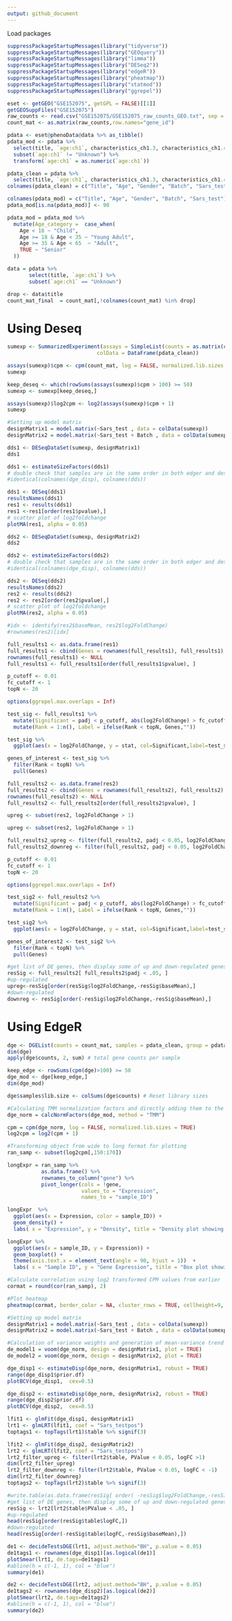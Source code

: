 ```yaml
---
output: github_document
---
```


Load packages
```r
suppressPackageStartupMessages(library("tidyverse"))
suppressPackageStartupMessages(library("GEOquery"))
suppressPackageStartupMessages(library("limma"))
suppressPackageStartupMessages(library("DESeq2"))
suppressPackageStartupMessages(library("edgeR"))
suppressPackageStartupMessages(library("pheatmap"))
suppressPackageStartupMessages(library("statmod"))
suppressPackageStartupMessages(library("ggrepel"))
```


```r
eset <- getGEO("GSE152075", getGPL = FALSE)[[1]]
getGEOSuppFiles("GSE152075")
raw_counts <- read.csv("GSE152075/GSE152075_raw_counts_GEO.txt", sep = "")
count_mat <- as.matrix(raw_counts,row.names="gene_id")
```

```r

pdata <- eset@phenoData@data %>% as_tibble()
pdata_mod <- pdata %>%
  select(title, `age:ch1`, characteristics_ch1.3, characteristics_ch1.4, `sars-cov-2 positivity:ch1`) %>%
  subset(`age:ch1` != "Unknown") %>%
  transform(`age:ch1` = as.numeric(`age:ch1`))

pdata_clean = pdata %>%
  select(title, `age:ch1`, characteristics_ch1.3, characteristics_ch1.4, `sars-cov-2 positivity:ch1`)
colnames(pdata_clean) = c("Title", "Age", "Gender", "Batch", "Sars_test")

colnames(pdata_mod) = c("Title", "Age", "Gender", "Batch", "Sars_test")
pdata_mod[is.na(pdata_mod)] <- 90

pdata_mod = pdata_mod %>%
  mutate(Age_category =  case_when(
    Age < 18 ~ "Child",
    Age >= 18 & Age < 35 ~ "Young Adult",
    Age >= 35 & Age < 65  ~ "Adult",
    TRUE ~ "Senior"
  ))

data = pdata %>%
       select(title, `age:ch1`) %>% 
       subset(`age:ch1` == "Unknown")

drop <- data$title
count_mat_final  = count_mat[,!colnames(count_mat) %in% drop]
```

# Using Deseq
```r
sumexp <- SummarizedExperiment(assays = SimpleList(counts = as.matrix(count_mat)), 
                             colData = DataFrame(pdata_clean))

assays(sumexp)$cpm <- cpm(count_mat, log = FALSE, normalized.lib.sizes = FALSE)
sumexp
```

```r
keep_deseq <- which(rowSums(assays(sumexp)$cpm > 100) >= 50)
sumexp <- sumexp[keep_deseq,]

assays(sumexp)$log2cpm <- log2(assays(sumexp)$cpm + 1)
sumexp

```

```r
#Setting up model matrix
designMatrix1 = model.matrix(~Sars_test , data = colData(sumexp))
designMatrix2 = model.matrix(~Sars_test + Batch , data = colData(sumexp))
```


```r
dds1 <- DESeqDataSet(sumexp, designMatrix1)
dds1

dds1 <- estimateSizeFactors(dds1)
# double check that samples are in the same order in both edger and deseq objects
#identical(colnames(dge_disp), colnames(dds))

dds1 <- DESeq(dds1)
resultsNames(dds1)
res1 <- results(dds1)
res1 <-res1[order(res1$pvalue),]
# scatter plot of log2foldchange
plotMA(res1, alpha = 0.05)
```

```r
dds2 <- DESeqDataSet(sumexp, designMatrix2)
dds2

dds2 <- estimateSizeFactors(dds2)
# double check that samples are in the same order in both edger and deseq objects
#identical(colnames(dge_disp), colnames(dds))

dds2 <- DESeq(dds2)
resultsNames(dds2)
res2 <- results(dds2)
res2 <- res2[order(res2$pvalue),]
# scatter plot of log2foldchange
plotMA(res2, alpha = 0.05)
```

```r
#idx <- identify(res2$baseMean, res2$log2FoldChange)
#rownames(res2)[idx]
```


```r
full_results1 <- as.data.frame(res1)
full_results1 <- cbind(Genes = rownames(full_results1), full_results1)
rownames(full_results1) <- NULL
full_results1 <- full_results1[order(full_results1$pvalue), ]

p_cutoff <- 0.01
fc_cutoff <- 1
topN <- 20

options(ggrepel.max.overlaps = Inf)

test_sig <- full_results1 %>% 
  mutate(Significant = padj < p_cutoff, abs(log2FoldChange) > fc_cutoff ) %>% 
  mutate(Rank = 1:n(), Label = ifelse(Rank < topN, Genes,""))

test_sig %>% 
  ggplot(aes(x = log2FoldChange, y = stat, col=Significant,label=test_sig$Label)) + geom_point() + geom_text_repel(col="black")

genes_of_interest <- test_sig %>% 
  filter(Rank < topN) %>% 
  pull(Genes)

```


```r
full_results2 <- as.data.frame(res2)
full_results2 <- cbind(Genes = rownames(full_results2), full_results2)
rownames(full_results2) <- NULL
full_results2 <- full_results2[order(full_results2$pvalue), ]

upreg <- subset(res2, log2FoldChange > 1)

upreg <- subset(res2, log2FoldChange > 1)

full_results2_upreg <- filter(full_results2, padj < 0.05, log2FoldChange > 1)
full_results2_downreg <- filter(full_results2, padj < 0.05, log2FoldChange < -1)

p_cutoff <- 0.01
fc_cutoff <- 1
topN <- 20

options(ggrepel.max.overlaps = Inf)

test_sig2 <- full_results2 %>% 
  mutate(Significant = padj < p_cutoff, abs(log2FoldChange) > fc_cutoff ) %>% 
  mutate(Rank = 1:n(), Label = ifelse(Rank < topN, Genes,""))

test_sig2 %>% 
  ggplot(aes(x = log2FoldChange, y = stat, col=Significant,label=test_sig2$Label)) + geom_point() + geom_text_repel(col="black")

genes_of_interest2 <- test_sig2 %>% 
  filter(Rank < topN) %>% 
  pull(Genes)

```


```r
#get list of DE genes, then display some of up and down-regulated genes
resSig <- full_results2[ full_results2$padj < .05, ]
#up-regulated
upreg<-resSig[order(resSig$log2FoldChange,-resSig$baseMean),]
#down-regulated
downreg <- resSig[order(-resSig$log2FoldChange,-resSig$baseMean),]
```

# Using EdgeR

```r
dge <- DGEList(counts = count_mat, samples = pdata_clean, group = pdata_clean$Sars_test)
dim(dge)
apply(dge$counts, 2, sum) # total gene counts per sample

keep_edge <- rowSums(cpm(dge)>100) >= 50
dge_mod <- dge[keep_edge,]
dim(dge_mod)

dge$samples$lib.size <- colSums(dge$counts) # Reset library sizes
```

```r
#Calculating TMM normalization factors and directly adding them to the DGEList
dge_norm = calcNormFactors(dge_mod, method = "TMM")

cpm = cpm(dge_norm, log = FALSE, normalized.lib.sizes = TRUE)
log2cpm = log2(cpm + 1)

#Transforming object from wide to long format for plotting 
ran_samp <- subset(log2cpm[,150:170])

longExpr = ran_samp %>% 
           as.data.frame() %>% 
           rownames_to_column("gene") %>%
           pivot_longer(cols = !gene,
                        values_to = "Expression",
                        names_to = "sample_ID")

longExpr  %>% 
  ggplot(aes(x = Expression, color = sample_ID)) +
  geom_density() +
  labs( x = "Expression", y = "Density", title = "Density plot showing distribution of gene expression across 20 random samples")

longExpr %>% 
  ggplot(aes(x = sample_ID, y = Expression)) +
  geom_boxplot() +
  theme(axis.text.x = element_text(angle = 90, hjust = 1))  +
  labs( x = "Sample ID", y = "Gene Expression", title = "Box plot showing distribution of gene expression across 20 random samples")
```

```r
#Calculate correlation using log2 transformed CPM values from earlier
cormat = round(cor(ran_samp), 2)

#Plot heatmap
pheatmap(cormat, border_color = NA, cluster_rows = TRUE, cellheight=9, cellwidth = 9)
```

```r
#Setting up model matrix
designMatrix1 = model.matrix(~Sars_test , data = colData(sumexp))
designMatrix2 = model.matrix(~Sars_test + Batch , data = colData(sumexp))
```

```r
#Calculation of variance weights and generation of mean-variance trend plot
de_model1 = voom(dge_norm, design = designMatrix1, plot = TRUE)
de_model2 = voom(dge_norm, design = designMatrix2, plot = TRUE)
```

```r
dge_disp1 <- estimateDisp(dge_norm, designMatrix1, robust = TRUE)
range(dge_disp1$prior.df)
plotBCV(dge_disp1,  cex=0.5)

dge_disp2 <- estimateDisp(dge_norm, designMatrix2, robust = TRUE)
range(dge_disp2$prior.df)
plotBCV(dge_disp2,  cex=0.5)
```


```r
lfit1 <- glmFit(dge_disp1, designMatrix1)
lrt1 <- glmLRT(lfit1, coef = "Sars_testpos")
toptags1 <- topTags(lrt1)$table %>% signif(3)

lfit2 <- glmFit(dge_disp2, designMatrix2)
lrt2 <- glmLRT(lfit2, coef = "Sars_testpos")
lrt2_filter_upreg <- filter(lrt2$table, PValue < 0.05, logFC >1)
dim(lrt2_filter_upreg)
lrt2_filter_downreg <- filter(lrt2$table, PValue < 0.05, logFC < -1)
dim(lrt2_filter_downreg)
toptags2 <- topTags(lrt2)$table %>% signif(3)

```

```r
#write.table(as.data.frame(resSig[ order( -resSig$log2FoldChange,-resSig$baseMean ),]), file="UpRegulated.txt")
#get list of DE genes, then display some of up and down-regulated genes
resSig <- lrt2[lrt2$table$PValue < .05, ]
#up-regulated
head(resSig[order(resSig$table$logFC,])
#down-regulated
head(resSig[order(-resSig$table$logFC,-resSig$baseMean),])
```


```r
de1 <- decideTestsDGE(lrt1, adjust.method="BH", p.value = 0.05)
de1tags1 <- rownames(dge_disp1)[as.logical(de1)]
plotSmear(lrt1, de.tags=de1tags1)
#abline(h = c(-1, 1), col = "blue")
summary(de1)

de2 <- decideTestsDGE(lrt2, adjust.method="BH", p.value = 0.05)
de1tags2 <- rownames(dge_disp2)[as.logical(de2)]
plotSmear(lrt2, de.tags=de1tags2)
#abline(h = c(-1, 1), col = "blue")
summary(de2)
```

